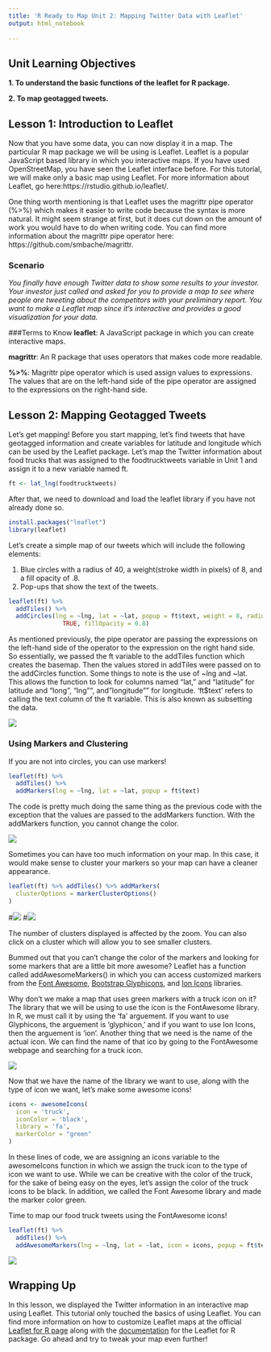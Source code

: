 ---
title: 'R Ready to Map Unit 2: Mapping Twitter Data with Leaflet'
output: html_notebook
  
---

## Unit Learning Objectives
<b>1. To understand the basic functions of the leaflet for R package.</b>

<b>2. To map geotagged tweets.</b>

## Lesson 1: Introduction to Leaflet
Now that you have some data, you can now display it in a map. The particular R map package we will be using is Leaflet. Leaflet is a popular JavaScript based library in which you interactive maps. If you have used OpenStreetMap, you have seen the Leaflet interface before. For this tutorial, we will make only a basic map using Leaflet. For more information about Leaflet, go here:https://rstudio.github.io/leaflet/.

One thing worth mentioning is that Leaflet uses the magrittr pipe operator (%>%) which makes it easier to write code because the syntax is more natural. It might seem strange at first, but it does cut down on the amount of work you would have to do when writing code. You can find more information about the magrittr pipe operator here: https://github.com/smbache/magrittr.


### Scenario
<i>You finally have enough Twitter data to show some results to your investor. Your investor just called and asked for you to provide a map to see where people are tweeting about the competitors with your preliminary report. You want to make a Leaflet map since it’s interactive and provides a good visualization for your data.</i>

###Terms to Know
<b>leaflet</b>: A JavaScript package in which you can create interactive maps.

<b>magrittr</b>: An R package that uses operators that makes code more readable.

<b>%>%</b>: Magrittr pipe operator which is used assign values to expressions. The values that are on the 
            left-hand side of the pipe operator are assigned to the expressions on the right-hand side. 
            
## Lesson 2: Mapping Geotagged Tweets
            
Let's get mapping! Before you start mapping, let's find tweets that have geotagged information and create variables for latitude and longitude which can be used by the Leaflet package. Let's map the Twitter information about food trucks that was assigned to the foodtrucktweets variable in Unit 1 and assign it to a new variable named ft.

```{r, chunk-one, echo=TRUE, eval=FALSE}
ft <- lat_lng(foodtrucktweets)
```


After that, we need to download and load the leaflet library if you have not already done so.
```{r, chunk-two, echo = TRUE, eval = FALSE}
install.packages("leaflet")
library(leaflet)
```

Let's create a simple map of our tweets which will include the following elements:

1. Blue circles with a radius of 40, a weight(stroke width in pixels) of 8, and a fill opacity of .8.
2. Pop-ups that show the text of the tweets. 

```{r, chunk-three, echo = TRUE, eval = FALSE}
leaflet(ft) %>%
  addTiles() %>%
  addCircles(lng = ~lng, lat = ~lat, popup = ft$text, weight = 8, radius = 40, color = "blue", stroke = 
               TRUE, fillOpacity = 0.8)
```
As mentioned previously, the pipe operator are passing the expressions on the left-hand side of the operator to the expression on the right hand side. So essentially, we passed the ft variable to the addTiles function which creates the basemap. Then the values stored in addTiles were passed on to the addCircles function. Some things to note is the use of ~lng and ~lat. This allows the function to look for columns named "lat," and "latitude" for latitude and "long", "lng"", and "longitude"" for longitude. 'ft$text' refers to calling the text column of the ft variable. This is also known as subsetting the data.

![](images/leafletmap1.JPG)

### Using Markers and Clustering

If you are not into circles, you can use markers!
```{r, chunk-four, echo = TRUE, eval = FALSE}
leaflet(ft) %>%
  addTiles() %>%
  addMarkers(lng = ~lng, lat = ~lat, popup = ft$text)
```
The code is pretty much doing the same thing as the previous code with the exception that the values are passed to the addMarkers function. With the addMarkers function, you cannot change the color.

![](images/leafletmap2.JPG)

Sometimes you can have too much information on your map. In this case, it would make sense to cluster your markers so your map can have a cleaner appearance.

```{r, chunk-five, echo = TRUE, eval = FALSE}
leaflet(ft) %>% addTiles() %>% addMarkers(
  clusterOptions = markerClusterOptions()
)
```

#![](images/leafletmap4.JPG)
#![](images/leafletmap5.JPG)

The number of clusters displayed is affected by the zoom. You can also click on a cluster which will allow you to see smaller clusters.

Bummed out that you can't change the color of the markers and looking for some markers that are a little bit more awesome? Leaflet has a function called addAwesomeMarkers() in which you can access customized markers from the [Font Awesome](https://fontawesome.com/icons?d=gallery), [Bootstrap Glyphicons](https://getbootstrap.com/docs/3.3/components/), and [Ion Icons](http://ionicons.com/) libraries. 

Why don't we make a map that uses green markers with a truck icon on it? The library that we will be using to use the icon is the FontAwesome library. In R, we must call it by using the 'fa' arguement. If you want to use Glyphicons, the arguement is 'glyphicon,' and if you want to use Ion Icons, then the arguement is 'ion'. Another thing that we need is the name of the actual icon. We can find the name of that ico by going to the FontAwesome webpage and searching for a truck icon.

![](images/fontawesome.JPG)

Now that we have the name of the library we want to use, along with the type of icon we want, let's make some awesome icons!

```{r, chunk-six, echo = TRUE, eval = FALSE}
icons <- awesomeIcons(
  icon = 'truck',
  iconColor = 'black',
  library = 'fa',
  markerColor = "green"
)
```

In these lines of code, we are assigning an icons variable to the awesomeIcons function in which we assign the truck icon to the type of icon we want to use. While we can be creative with the color of the truck, for the sake of being easy on the eyes, let's assign the color of the truck icons to be black. In addition, we called the Font Awesome library and made the marker color green.

Time to map our food truck tweets using the FontAwesome icons! 

```{r, chunk-seven, echo = TRUE, eval = FALSE }
leaflet(ft) %>%
  addTiles() %>%
  addAwesomeMarkers(lng = ~lng, lat = ~lat, icon = icons, popup = ft$text)
```

![](images/leafletmap3.JPG)

## Wrapping Up
In this  lesson, we displayed the Twitter information in an interactive map using Leaflet. This tutorial only touched the basics of using Leaflet. You can find more information on how to customize Leaflet maps at the official [Leaflet for R page](https://rstudio.github.io/leaflet/) along with the [documentation](https://cran.r-project.org/web/packages/leaflet/leaflet.pdf) for the Leaflet for R package. Go ahead and try to tweak your map even further!
